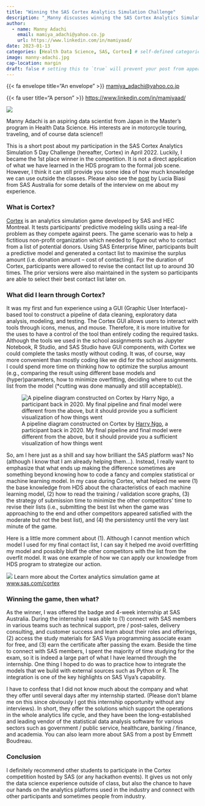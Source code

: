 ```yaml
---
title: "Winning the SAS Cortex Analytics Simulation Challenge"
description: "_Manny discusses winning the SAS Cortex Analytics Simulation 5 Day Challenge_"
author:
  - name: Manny Adachi
    email: mamiya_adachi@yahoo.co.jp
    url: https://www.linkedin.com/in/mamiyaad/
date: 2023-01-13
categories: [Health Data Science, SAS, Cortex] # self-defined categories
image: manny-adachi.jpg
cap-location: margin
draft: false # setting this to `true` will prevent your post from appearing on your listing page until you're ready!
---
```




<div class="author-meta-content">
{{< fa envelope title="An envelope" >}} <a href="mailto:mamiya_adachi@yahoo.co.jp">mamiya_adachi@yahoo.co.jp</a>
</div>

<div class="author-meta-content">
{{< fa user title="A person" >}} <a href="https://www.linkedin.com/in/mamiyaad/">https://www.linkedin.com/in/mamiyaad/</a>
</div>

::: {.aside}

::: {.profilepic300}
![](manny-adachi.jpg)
:::

Manny Adachi is an aspiring data scientist from Japan in the Master's program in Health Data Science. His interests are in motorcycle touring, traveling, and of course data science!!

:::


This is a short post about my participation in the SAS Cortex Analytics Simulation 5 Day Challenge (hereafter, Cortex) in April 2022. Luckily, I became the 1st place winner in the competition. It is not a direct application of what we have learned in the HDS program to the formal job scene. However, I think it can still provide you some idea of how much knowledge we can use outside the classes. Please also see the [post](https://www.linkedin.com/pulse/thinking-outside-box-how-traditional-approaches-sometimes-lucia-biasi/) by Lucia Biasi from SAS Australia for some details of the interview on me about my experience.


### What is Cortex?

[Cortex](https://www.sas.com/en_au/learn/academic-programs/resources/cortex-analytics-simulation-game.html) is an analytics simulation game developed by SAS and HEC Montreal. It tests participants' predictive modeling skills using a real-life problem as they compete against peers. The game scenario was to help a fictitious non-profit organization which needed to figure out who to contact from a list of potential donors. Using SAS Enterprise Miner, participants built a predictive model and generated a contact list to maximise the surplus amount (i.e. donation amount – cost of contacting). For the duration of Cortex, participants were allowed to revise the contact list up to around 30 times. The prior versions were also maintained in the system so participants are able to select their best contact list later on.


### What did I learn through Cortex?
It was my first and fun experience using a GUI (Graphic User Interface)-based tool to construct a pipeline of data cleaning, exploratory data analysis, modeling, and testing. The Cortex GUI allows users to interact with tools through icons, menus, and mouse. Therefore, it is more intuitive for the uses to have a control of the tool than entirely coding the required tasks. Although the tools we used in the school assignments such as Jupyter Notebook, R Studio, and SAS Studio have GUI components, with Cortex we could complete the tasks mostly without coding. It was, of course, way more convenient than mostly coding like we did for the school assignments. I could spend more time on thinking how to optimize the surplus amount (e.g., comparing the result using different base models and (hyper)parameters, how to minimize overfitting, deciding where to cut the list from the model (*cutting was done manually and still acceptable)).

![A pipeline diagram constructed on Cortex by [Harry Ngo](https://towardsdatascience.com/review-sas-cortex-analytics-simulation-competition-ff9f120b8361), a participant back in 2020. My final pipeline and final model were different from the above, but it should provide you a sufficient visualization of how things went](pipeline.png)

So, am I here just as a shill and say how brilliant the SAS platform was? No (although I know that I am already helping them…). Instead, I really want to emphasize that what ends up making the difference sometimes are something beyond knowing how to code a fancy and complex statistical or machine learning model. In my case during Cortex, what helped me were (1) the base knowledge from HDS about the characteristics of each machine learning model, (2) how to read the training / validation score graphs, (3) the strategy of submission time to minimize the other competitors’ time to revise their lists (i.e., submitting the best list when the game was approaching to the end and other competitors appeared satisfied with the moderate but not the best list), and (4) the persistency until the very last minute of the game.

Here is a little more comment about (1). Although I cannot mention which model I used for my final contact list, I can say it helped me avoid overfitting my model and possibly bluff the other competitors with the list from the overfit model. It was one example of how we can apply our knowledge from HDS program to strategize our action.

[ ![](cortex-winner-badge.png) Learn more about the Cortex analytics simulation game at [www.sas.com/cortex](http://www.sas.com/cortex)]{.aside}

### Winning the game, then what?
As the winner, I was offered the badge and 4-week internship at SAS Australia. During the internship I was able to (1) connect with SAS members in various teams such as technical support, pre / post-sales, delivery consulting, and customer success and learn about their roles and offerings, (2) access the study materials for SAS Viya programming associate exam for free, and (3) earn the certificate after passing the exam. Beside the time to connect with SAS members, I spent the majority of time studying for the exam, so it is indeed a large part of what I have learned through the internship. One thing I hoped to do was to practice how to integrate the models that we build with external sources such as Python or R. The integration is one of the key highlights on SAS Viya’s capability.

I have to confess that I did not know much about the company and what they offer until several days after my internship started. (Please don’t blame me on this since obviously I got this internship opportunity without any interviews). In short, they offer the solutions which support the operations in the whole analytics life cycle, and they have been the long-established and leading vendor of the statistical data analysis software for various sectors such as government / public service, healthcare, banking / finance, and academia. You can also learn more about SAS from a post by Emmett Boudreau.

### Conclusion
I definitely recommend other students to participate in the Cortex competition hosted by SAS (or any hackathon events). It gives us not only the data science experience outside of class, but also the chance to have our hands on the analytics platforms used in the industry and connect with other participants and sometimes people from industry.

